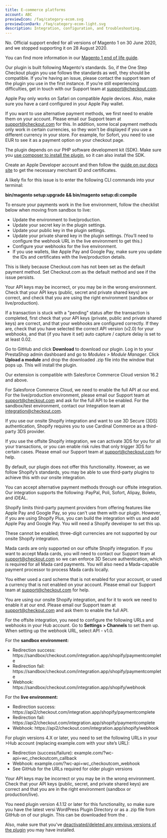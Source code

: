 ```yaml
---
title: E-commerce platforms
account: ABC
previewIcon: /faq/category-ecom.svg
previewIconDark: /faq/category-ecom-light.svg
description: Integration, configuration, and troubleshooting.
---
```


<FAQItem title="Can I still integrate with Magento 1?" popularity={21}>

No. Official support ended for all versions of Magento 1 on 30 June 2020, and we stopped supporting it on 28 August 2020.

You can find more information in our [Magento 1 end of life guide](/integrate/e-commerce-platforms/magento-1-end-of-life).

</FAQItem>

<FAQItem title="Magento 2: Does the plugin work with other One Step Checkout plugins?" popularity={21}>

Our plugin is built following Magento's standards. So, if the One Step Checkout plugin you use follows the standards as well, they should be compatible. If you’re having an issue, please contact the support team of the plugin you use in the first instance. If you’re still experiencing difficulties, get in touch with our Support team at <ExternalLink href="mailto:support@checkout.com">support@checkout.com</ExternalLink>.

</FAQItem>

<FAQItem title="Magento 2: I don’t see Apple Pay as a payment option after I enabled it. Why?" popularity={21}>

Apple Pay only works on Safari on compatible Apple devices. Also, make sure you have a card configured in your Apple Pay wallet.

</FAQItem>

<FAQItem title="Magento 2: I’ve enabled all alternative payment methods, but I can't see them on the checkout page. Why?" popularity={21}>

If you want to use alternative payment methods, we first need to enable them on your account. Please email our Support team at <ExternalLink href="mailto:support@checkout.com">support@checkout.com</ExternalLink> for this. In addition, some local payment methods only work in certain currencies, so they won't be displayed if you use a different currency in your store. For example, for Sofort, you need to use EUR to see it as a payment option on your checkout page.

</FAQItem>

<FAQItem title="Magento 2: I’ve installed the plugin, but I get this error in the apache logs: “Class Checkout\Library\HttpHandler does not exist”. Why?" popularity={21}>

The plugin depends on our PHP software development kit (SDK). Make sure you [use composer to install the plugin](/integrate/e-commerce-platforms/magento-2#Using_Composer), so it can also install the SDK.

</FAQItem>

<FAQItem title="Magento 2: Where do I get the configuration details for Apple Pay?" popularity={21}>

Create an Apple Developer account and then follow the [guide on our docs site](/payments/payment-methods/wallets/apple-pay/set-up-apple-pay) to get the necessary merchant ID and certificates.

</FAQItem>

<FAQItem title="Magento 2: Why am I getting a “class or interceptor does not exist” error message?" popularity={21}>

A likely fix for this issue is to enter the following CLI commands into your terminal:

**bin/magento setup:upgrade && bin/magento setup:di:compile**

</FAQItem>

<FAQItem title="Magento 2: Why am I getting a “class or interceptor does not exist” error message?" popularity={21}>

To ensure your payments work in the live environment, follow the checklist below when moving from sandbox to live:

- Update the environment to live/production.
- Update your secret key in the plugin settings.
- Update your public key in the plugin settings.
- Update your private shared key in the plugin settings. (You’ll need to configure the webhook URL in the live environment to get this.)
- Configure your webhooks for the live environment.
- If you use wallets, like Apple Pay and Google Pay, make sure you update the IDs and certificates with the live/production details.

</FAQItem>

<FAQItem title="Magento 2: Why are the Frames fields not showing or not clickable?" popularity={21}>

This is likely because Checkout.com has not been set as the default payment method. Set Checkout.com as the default method and see if the issue persists.

</FAQItem>

<FAQItem title="Magento 2: Why is Frames not showing?" popularity={21}>

Your API keys may be incorrect, or you may be in the wrong environment. Check that your API keys (public, secret and private shared keys) are correct, and check that you are using the right environment (sandbox or live/production).

</FAQItem>

<FAQItem title="Magento 2: Why is the transaction status still 'pending'?" popularity={21}>

If a transaction is stuck with a "pending" status after the transaction is completed, first check that your API keys (private, public and private shared keys) are correct, and that your webhooks are configured correctly. If they are, check that you have selected the correct API version (v2.0) for your webhooks, and that (if you have it set) auto capture / capture delay is set to at least 0.02.

</FAQItem>

<FAQItem title="PrestaShop: How do I install the plugin with the drag-and-drop feature?" popularity={21}>

Go to <ExternalLink href="https://github.com/checkout/checkout-prestashop1.7-plugin/blob/drag-drop/checkoutcom.zip" >GitHub</ExternalLink> and click **Download** to download our plugin. Log in to your PrestaShop admin dashboard and go to _Modules > Module Manager_. Click **Upload a module** and drop the downloaded .zip file into the window that pops up. This will install the plugin.

</FAQItem>

<FAQItem title="SFCC: What version do I need to integrate with Checkout.com?" popularity={21}>

Our extension is compatible with Salesforce Commerce Cloud version 16.2 and above.

</FAQItem>

<FAQItem title="SFCC: Why am I getting a 'server_api_not_allowed' error?" popularity={21}>

For Salesforce Commerce Cloud, we need to enable the full API at our end. For the live/production environment, please email our Support team at <ExternalLink href="mailto:support@checkout.com">support@checkout.com</ExternalLink> and ask for the full API to be enabled. For the sandbox/test environment, contact our Integration team at <ExternalLink href="mailto:integration@checkout.com">integration@checkout.com</ExternalLink>.

</FAQItem>

<FAQItem title="Shopify: Can I accept 3D Secure transactions?" popularity={21}>

If you use our onsite Shopify integration and want to use 3D Secure (3DS) authentication, Shopify requires you to use Cardinal Commerce as a third-party 3DS provider.

If you use the offsite Shopify integration, we can activate 3DS for you for all your transactions, or you can enable risk rules that only trigger 3DS for certain cases. Please email our Support team at <ExternalLink href="mailto:support@checkout.com">support@checkout.com</ExternalLink> for help.

</FAQItem>

<FAQItem title="Shopify: Can I let customers save their cards?" popularity={21}>

By default, our plugin does not offer this functionality. However, as we follow Shopify’s standards, you may be able to use third-party plugins to achieve this with our onsite integration.

</FAQItem>

<FAQItem title="Shopify: Can I use alternative payment methods?" popularity={21}>

You can accept alternative payment methods through our offsite integration. Our integration supports the following: PayPal, Poli, Sofort, Alipay, Boleto, and iDEAL.

</FAQItem>

<FAQItem title="Shopify: Can I use Apple Pay and Google Pay?" popularity={21}>

Shopify limits third-party payment providers from offering features like Apple Pay and Google Pay, so you can't use them with our plugin. However, if you are using Shopify Plus, you can build the integration with us and add Apple Pay and Google Pay. You will need a Shopify developer to set this up.

</FAQItem>

<FAQItem title="Shopify: How do I enable three-digit currencies?" popularity={21}>

These cannot be enabled; three-digit currencies are not supported by our onsite Shopify integration.

</FAQItem>

<FAQItem title="Shopify: How do I start accepting Mada cards?" popularity={21}>

Mada cards are only supported on our offsite Shopify integration. If you want to accept Mada cards, you will need to contact our Support team at <ExternalLink href="mailto:support@checkout.com">support@checkout.com</ExternalLink> so we can enforce 3D Secure authentication, which is required for all Mada card payments. You will also need a Mada-capable payment processor to process Mada cards locally.

</FAQItem>

<FAQItem title="Shopify: Why am I getting a 'payment_method_invalid' error?" popularity={21}>

You either used a card scheme that is not enabled for your account, or used a currency that is not enabled on your account. Please email our Support team at <ExternalLink href="mailto:support@checkout.com">support@checkout.com</ExternalLink> for help.

</FAQItem>

<FAQItem title="Shopify: Why am I getting a “server_api_not_allowed” error?" popularity={21}>

You are using our onsite Shopify integration, and for it to work we need to enable it at our end. Please email our Support team at <ExternalLink href="mailto:support@checkout.com">support@checkout.com</ExternalLink> and ask them to enable the full API.

</FAQItem>

<FAQItem title="Shopify: Why is my order status not updating?" popularity={21}>

For the offsite integration, you need to configure the following URLs and webhooks in your <ExternalLink href="https://hub.checkout.com" >Hub</ExternalLink> account. Go to **Settings > Channels** to set them up. When setting up the webhook URL, select API - v1.0.

For the **sandbox environment:**

- Redirection success: https://sandbox/checkout.com/integration.app/shopify/paymentcomplete
- Redirection fail: https://sandbox/checkout.com/integration.app/shopify/paymentcomplete
- Webhook: https://sandbox/checkout.com/integration.app/shopify/webhook

For the **live environment:**

- Redirection success: https://api2/checkout.com/integration.app/shopify/paymentcomplete
- Redirection fail: https://api2/checkout.com/integration.app/shopify/paymentcomplete
- Webhook: https://api2/checkout.com/integration.app/shopify/webhook

</FAQItem>

<FAQItem title="WooCommerce: How do I keep 3D Secure transactions and order statuses in sync?" popularity={21}>

For plugin versions 4.X or later, you need to set the following URLs in your <ExternalLink href="https://sandbox.checkout.com/login">>Hub</ExternalLink> account (replacing example.com with your site’s URL):

- Redirection (success/failure): example.com/?wc-api=wc_checkoutcom_callback
- Webhook: example.com/?wc-api=wc_checkoutcom_webhook
- See <ExternalLink href="https://github.com/checkout/checkout-woocommerce-plugin/wiki/URLs--2.x" >GitHub</ExternalLink> for the URLs required for older plugin versions

</FAQItem>

<FAQItem title="WooCommerce: Why am I getting an error when I create a payment token?" popularity={21}>

Your API keys may be incorrect or you may be in the wrong environment. Check that your API keys (public, secret, and private shared keys) are correct and that you are in the right environment (sandbox or production/live).

</FAQItem>

<FAQItem title="WooCommerce: Why am I not getting 'payment declined' webhooks?" popularity={21}>

You need plugin version 4.1.12 or later for this functionality, so make sure you have the latest versi <ExternalLink href="https://wordpress.org/plugins/checkout-com-unified-payments-api/#developers" >WordPress Plugin Directory</ExternalLink> or as a .zip file from <ExternalLink href="https://github.com/checkout/checkout-woocommerce-plugin" >GitHub</ExternalLink> on of our plugin. This can be downloaded from the .

Also, make sure that you've [deactivated/deleted any previous versions of the plugin](#Check_you_have_no_previous_version_of_the_plugin) you may have installed.

</FAQItem>
